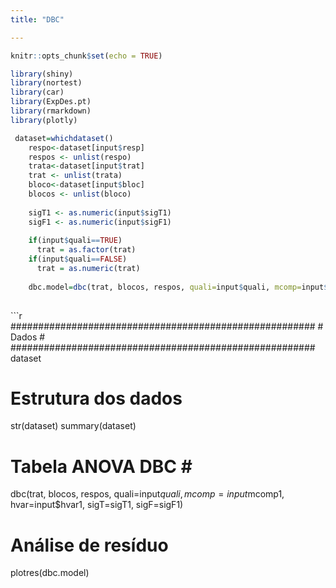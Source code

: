 ```yaml
---
title: "DBC"

---
```


```r
knitr::opts_chunk$set(echo = TRUE)

library(shiny)
library(nortest)
library(car)
library(ExpDes.pt)
library(rmarkdown)
library(plotly)

 dataset=whichdataset()
    respo<-dataset[input$resp]
    respos <- unlist(respo)
    trata<-dataset[input$trat]
    trat <- unlist(trata)
    bloco<-dataset[input$bloc]
    blocos <- unlist(bloco)
    
    sigT1 <- as.numeric(input$sigT1)
    sigF1 <- as.numeric(input$sigF1)
    
    if(input$quali==TRUE)
      trat = as.factor(trat)
    if(input$quali==FALSE)
      trat = as.numeric(trat)
    
    dbc.model=dbc(trat, blocos, respos, quali=input$quali, mcomp=input$mcomp1, hvar=input$hvar1, sigT=sigT1, sigF=sigF1)    
   
```




```r
#######################################################
#                    Dados                            # 
#######################################################
dataset

#######################################################
#              Estrutura dos dados                    # 
#######################################################
str(dataset)
summary(dataset)

#################################################################
#                    Tabela ANOVA DBC                           #  #################################################################

dbc(trat, blocos, respos, quali=input$quali, mcomp=input$mcomp1, hvar=input$hvar1, sigT=sigT1, sigF=sigF1)


#######################################################
#         Análise de resíduo                         # 
#######################################################
plotres(dbc.model)
